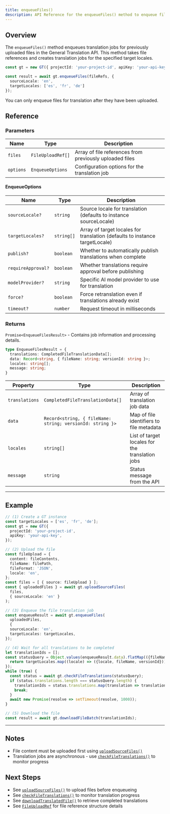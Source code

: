 ```yaml
---
title: enqueueFiles()
description: API Reference for the enqueueFiles() method to enqueue file translation jobs
---
```


## Overview

The `enqueueFiles()` method enqueues translation jobs for previously uploaded files in the General Translation API.
This method takes file references and creates translation jobs for the specified target locales.

```typescript
const gt = new GT({ projectId: 'your-project-id', apiKey: 'your-api-key' });

const result = await gt.enqueueFiles(fileRefs, {
  sourceLocale: 'en',
  targetLocales: ['es', 'fr', 'de']
});
```

<Callout type="info">
  You can only enqueue files for translation after they have been uploaded.
</Callout>

## Reference

### Parameters

| Name | Type | Description |
|------|------|-------------|
| `files` | `FileUploadRef[]` | Array of file references from previously uploaded files |
| `options` | `EnqueueOptions` | Configuration options for the translation job |

#### EnqueueOptions

| Name | Type | Description |
|------|------|-------------|
| `sourceLocale?` | `string` | Source locale for translation (defaults to instance sourceLocale) |
| `targetLocales?` | `string[]` | Array of target locales for translation (defaults to instance targetLocale) |
| `publish?` | `boolean` | Whether to automatically publish translations when complete |
| `requireApproval?` | `boolean` | Whether translations require approval before publishing |
| `modelProvider?` | `string` | Specific AI model provider to use for translation |
| `force?` | `boolean` | Force retranslation even if translations already exist |
| `timeout?` | `number` | Request timeout in milliseconds |

### Returns

`Promise<EnqueueFilesResult>` - Contains job information and processing details.

```typescript
type EnqueueFilesResult = {
  translations: CompletedFileTranslationData[];
  data: Record<string, { fileName: string; versionId: string }>;
  locales: string[];
  message: string;
}
```

| Property | Type | Description |
|----------|------|-------------|
| `translations` | `CompletedFileTranslationData[]` | Array of translation job data |
| `data` | `Record<string, { fileName: string; versionId: string }>` | Map of file identifiers to file metadata |
| `locales` | `string[]` | List of target locales for the translation jobs |
| `message` | `string` | Status message from the API |

---

## Example

```typescript title="index.ts" copy
// (1) Create a GT instance
const targetLocales = ['es', 'fr', 'de'];
const gt = new GT({
  projectId: 'your-project-id',
  apiKey: 'your-api-key',
});

// (2) Upload the file
const fileUpload = {
  content: fileContents,
  fileName: filePath,
  fileFormat: 'JSON',
  locale: 'en',
};
const files = [ { source: fileUpload } ];
const { uploadedFiles } = await gt.uploadSourceFiles(
  files,
  { sourceLocale: 'en' }
);

// (3) Enqueue the file translation job
const enqueueResult = await gt.enqueueFiles(
  uploadedFiles,
  {
  sourceLocale: 'en',
  targetLocales: targetLocales,
});

// (4) Wait for all translations to be completed
let translationIds = [];
const statusQuery = Object.values(enqueueResult.data).flatMap(({fileName, versionId}) => {
  return targetLocales.map((locale) => ({locale, fileName, versionId}));
});
while (true) {
  const status = await gt.checkFileTranslations(statusQuery);
  if (status.translations.length === statusQuery.length) {
    translationIds = status.translations.map(translation => translation.id);
    break;
  }
  await new Promise(resolve => setTimeout(resolve, 1000));
}

// (5) Download the file
const result = await gt.downloadFileBatch(translationIds);
```

---

## Notes

* File content must be uploaded first using [`uploadSourceFiles()`](/docs/core/class/methods/translation/uploadSourceFiles)
* Translation jobs are asynchronous - use [`checkFileTranslations()`](/docs/core/class/methods/translation/checkFileTranslations) to monitor progress

## Next Steps

* See [`uploadSourceFiles()`](/docs/core/class/methods/translation/uploadSourceFiles) to upload files before enqueueing
* See [`checkFileTranslations()`](/docs/core/class/methods/translation/checkFileTranslations) to monitor translation progress
* See [`downloadTranslatedFile()`](/docs/core/class/methods/translation/downloadTranslatedFile) to retrieve completed translations
* See [`FileUploadRef`](/docs/core/types/FileUploadRef) for file reference structure details